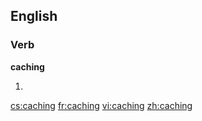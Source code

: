 ==English==

===Verb===
'''caching'''

# {{present participle of|[[cache]]}}

[[cs:caching]]
[[fr:caching]]
[[vi:caching]]
[[zh:caching]]